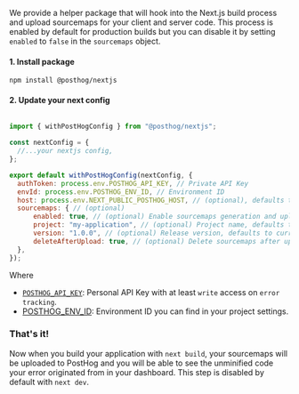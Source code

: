 We provide a helper package that will hook into the Next.js build process and upload sourcemaps for your client and server code. This process is enabled by default for production builds but you can disable it by setting `enabled` to `false` in the `sourcemaps` object.

#### 1. Install package

```shell
npm install @posthog/nextjs
```

#### 2. Update your next config

```js file=next.config.js

import { withPostHogConfig } from "@posthog/nextjs";

const nextConfig = {
  //...your nextjs config,
};

export default withPostHogConfig(nextConfig, {
  authToken: process.env.POSTHOG_API_KEY, // Private API Key
  envId: process.env.POSTHOG_ENV_ID, // Environment ID
  host: process.env.NEXT_PUBLIC_POSTHOG_HOST, // (optional), defaults to https://us.posthog.com
  sourcemaps: { // (optional)
      enabled: true, // (optional) Enable sourcemaps generation and upload, default to true on production builds
      project: "my-application", // (optional) Project name, defaults to repository name
      version: "1.0.0", // (optional) Release version, defaults to current git commit
      deleteAfterUpload: true, // (optional) Delete sourcemaps after upload, defaults to true
  },
});

```

Where
- [`POSTHOG_API_KEY`](https://app.posthog.com/settings/user-api-keys#variables): Personal API Key with at least `write` access on `error tracking`.
- [POSTHOG_ENV_ID](https://app.posthog.com/settings/environment#variables): Environment ID you can find in your project settings.

### That's it!

Now when you build your application with `next build`, your sourcemaps will be uploaded to PostHog and you will be able to see the unminified code your error originated from in your dashboard. This step is disabled by default with `next dev`.

